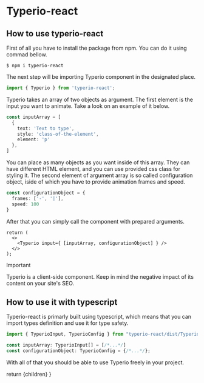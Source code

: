  
# Typerio-react

## How to use typerio-react
First of all you have to install the package from npm. You can do it using commad bellow.

```console
$ npm i typerio-react
```
The next step will be importing Typerio component in the designated place.

```ts
import { Typerio } from 'typerio-react';
```

Typerio takes an array of two objects as argument. The first element is the input you want to animate. Take a look on an example of it below.

```ts
const inputArray = [
  {
    text: 'Text to type',
    style: 'class-of-the-element',
    element: 'p'
  },
]
```
You can place as many objects as you want inside of this array. They can have different HTML element, and you can use provided css class for styling it.
The second element of argument array is so called configuration object, iside of which you have to provide animation frames and speed.

```ts
const configurationObject = {
  frames: ['-', '|'],
  speed: 100
}
```

After that you can simply call the component with prepared arguments.

```tsx
return (
  <>
    <Typerio input={ [inputArray, configurationObject] } />
  </>
);

```

> [!IMPORTANT]  
> Typerio is a client-side component. Keep in mind the negative impact of its content on your site's SEO.

## How to use it with typescript

Typerio-react is primarly built using typescript, which means that you can import types definition and use it for type safety.

```ts
import { TyperioInput, TyperioConfig } from "typerio-react/dist/Typerio";

const inputArray: TyperioInput[] = [/*...*/]
const configurationObject: TyperioConfig = {/*...*/};
```
With all of that you should be able to use Typerio freely in your project.

  return <MdxLayout>{children}</MdxLayout>
}
